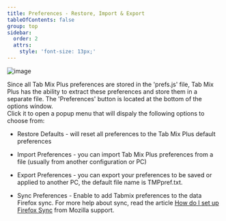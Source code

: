 ```yaml
---
title: Preferences - Restore, Import & Export
tableOfContents: false
group: top
sidebar:
  order: 2
  attrs:
    style: 'font-size: 13px;'
---
```



<Image class="help-img" src={preferencesButton} alt="image" />

Since all Tab Mix Plus preferences are stored in the 'prefs.js' file, Tab Mix Plus has the ability
to extract these preferences and store them in a separate file. The 'Preferences' button is located
at the bottom of the options window. <br /> Click it to open a popup menu that will dispaly the
following options to choose from:

- Restore Defaults - will reset all preferences to the Tab Mix Plus default preferences

- Import Preferences - you can import Tab Mix Plus preferences from a file \(usually from another
  configuration or PC\)

- Export Preferences - you can export your preferences to be saved or applied to another PC, the
  default file name is TMPpref.txt.

- Sync Preferences - Enable to add Tabmix preferences to the data Firefox sync. For more help about
  sync, read the article
  [How do I set up Firefox Sync](https://support.mozilla.org/en-US/kb/how-do-i-set-up-firefox-sync?esab=a&s=Sync+settings&r=1&as=s)
  from Mozilla support.
